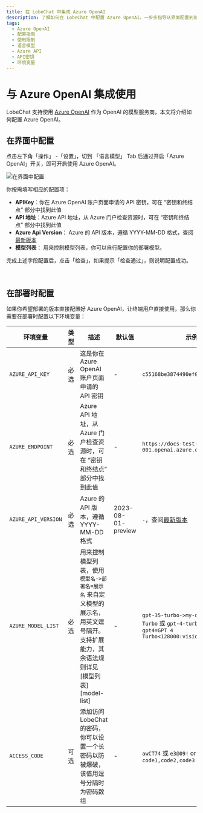 ```yaml
---
title: 在 LobeChat 中集成 Azure OpenAI
description: 了解如何在 LobeChat 中配置 Azure OpenAI。一步步指导从界面配置到部署时的环境变量设置。
tags:
  - Azure OpenAI
  - 配置指南
  - 使用限制
  - 语言模型
  - Azure API
  - API密钥
  - 环境变量
---
```


# 与 Azure OpenAI 集成使用

LobeChat 支持使用 [Azure OpenAI](https://learn.microsoft.com/zh-cn/azure/ai-services/openai/concepts/models) 作为 OpenAI 的模型服务商，本文将介绍如何配置 Azure OpenAI。

## 在界面中配置

点击左下角「操作」 -「设置」，切到 「语言模型」 Tab 后通过开启「Azure OpenAI」开关，即可开启使用 Azure OpenAI。

<Image
  alt="在界面中配置"
  src="https://github-production-user-asset-6210df.s3.amazonaws.com/28616219/267083420-422a3714-627e-4bef-9fbc-141a2a8ca916.png"
/>

你按需填写相应的配置项：

- **APIKey**：你在 Azure OpenAI 账户页面申请的 API 密钥，可在 “密钥和终结点” 部分中找到此值
- **API 地址**：Azure API 地址，从 Azure 门户检查资源时，可在 “密钥和终结点” 部分中找到此值
- **Azure Api Version**： Azure 的 API 版本，遵循 YYYY-MM-DD 格式，查阅[最新版本](https://learn.microsoft.com/zh-cn/azure/ai-services/openai/reference#chat-completions)
- **模型列表**： 用来控制模型列表，你可以自行配置你的部署模型。

完成上述字段配置后，点击「检查」，如果提示「检查通过」，则说明配置成功。

<br />

## 在部署时配置

如果你希望部署的版本直接配置好 Azure OpenAI，让终端用户直接使用，那么你需要在部署时配置以下环境变量：

| 环境变量            | 类型 | 描述                                                                                                                                       | 默认值             | 示例                                                                                                       |
| ------------------- | ---- | ------------------------------------------------------------------------------------------------------------------------------------------ | ------------------ | ---------------------------------------------------------------------------------------------------------- |
| `AZURE_API_KEY`     | 必选 | 这是你在 Azure OpenAI 账户页面申请的 API 密钥                                                                                              | -                  | `c55168be3874490ef0565d9779ecd5a6`                                                                         |
| `AZURE_ENDPOINT`    | 必选 | Azure API 地址，从 Azure 门户检查资源时，可在 “密钥和终结点” 部分中找到此值                                                                | -                  | `https://docs-test-001.openai.azure.com`                                                                   |
| `AZURE_API_VERSION` | 必选 | Azure 的 API 版本，遵循 YYYY-MM-DD 格式                                                                                                    | 2023-08-01-preview | `-`，查阅[最新版本](https://learn.microsoft.com/zh-cn/azure/ai-services/openai/reference#chat-completions) |
| `AZURE_MODEL_LIST`  | 必选 | 用来控制模型列表，使用 `模型名->部署名=展示名` 来自定义模型的展示名，用英文逗号隔开。支持扩展能力，其余语法规则详见 [模型列表][model-list] | -                  | `gpt-35-turbo->my-deploy=GPT 3.5 Turbo` 或 `gpt-4-turbo->my-gpt4=GPT 4 Turbo<128000:vision:fc>`            |
| `ACCESS_CODE`       | 可选 | 添加访问 LobeChat 的密码，你可以设置一个长密码以防被爆破，该值用逗号分隔时为密码数组                                                       | -                  | `awCT74` 或 `e3@09!` or `code1,code2,code3`                                                                |
